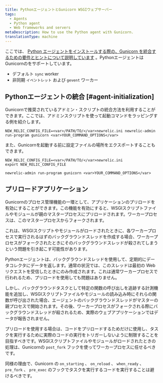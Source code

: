 ```yaml
---
title: PythonエージェントとGunicorn WSGIウェブサーバー
tags:
  - Agents
  - Python agent
  - Web frameworks and servers
metaDescription: How to use the Python agent with Gunicorn.
translationType: machine
---
```


ここでは、 [Python エージェントをインストールする際の、Gunicorn を統合するための要件とヒントについて説明しています](/docs/agents/python-agent/installation-configuration/python-agent-installation) 。PythonエージェントはGunicornのをサポートしています。

* デフォルト `sync` worker
* 非同期 `イベントレット` および `gevent` ワーカー

## Pythonエージェントの統合 [#agent-initialization]

Gunicornで推奨されているアドミン・スクリプトの統合方法を利用することができます。ここでは、アドミンスクリプトを使って起動コマンドをラッピングする例を紹介します。

```
NEW_RELIC_CONFIG_FILE=<var>/PATH/TO/</var>newrelic.ini newrelic-admin run-program gunicorn <var>YOUR_COMMAND_OPTIONS</var>
```

また、Gunicornを起動する前に設定ファイルの場所をエクスポートすることもできます。

```
NEW_RELIC_CONFIG_FILE=<var>/PATH/TO/</var>newrelic.ini
export NEW_RELIC_CONFIG_FILE

newrelic-admin run-program gunicorn <var>YOUR_COMMAND_OPTIONS</var>
```

## プリロードアプリケーション

Gunicornのプロセス管理機能の一環として、アプリケーションのプリロードを有効にすることができます。この機能を有効にすると、WSGIスクリプトファイルやモジュールが親のマスタープロセスにプリロードされます。ワーカープロセスは、このマスタープロセスからフォークされます。

これは、WSGIスクリプトやモジュールがロードされたときに、各ワーカープロセスで実行されるはずのバックグラウンドスレッドを作成する場合、ワーカープロセスがフォークされたときにそのバックグラウンドスレッドが殺されてしまうという問題を引き起こす可能性があります。

Pythonエージェントは、バックグラウンドスレッドを使用して、定期的にデータコレクタにデータを返します。通常の状況では、このスレッドは最初の Web リクエストを受信したときにのみ作成されます。これは通常ワーカープロセスで行われるため、プリロードを使用しても問題はありません。

しかし、バックグラウンドタスクとして特定の関数の呼び出しを追跡する計測機能を追加し、WSGIスクリプトファイルやモジュールの読み込み時にそれらの関数が呼び出された場合、エージェントのバックグラウンドスレッドがマスターの親プロセスで開始されます。その後、ワーカープロセスがフォークされる際にバックグラウンドスレッドが殺されるため、実際のウェブアプリケーションではデータが報告されません。

プリロードを使用する場合は、コードをプリロードするためだけに使用し、タスクを実行するために実際のコードの実行をトリガーしないように制限することを目指すべきです。WSGIスクリプトファイルやモジュールがロードされたときの処理は、Gunicornの `post_fork` フックを使ってワーカープロセスに任せるべきです。

同様の理由で、Gunicorn の `on_starting` 、 `on_reload` 、 `when_ready` 、 `pre_fork` 、 `pre_exec` のフックでタスクを実行するコードを実行することは避けるべきです。
